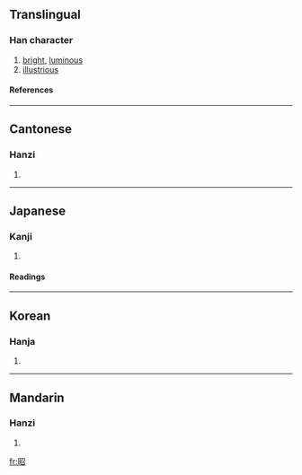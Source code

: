 ==Translingual==
===Han character===
{{Han char|rn=72|rad=日|as=05|sn=9|four=6706<sub>2</sub>|canj=日尸竹口 (ASHR)|ids=⿰[[日]][[召]]}}
# [[bright]], [[luminous]]
# [[illustrious]]
====References====
{{Han ref|kx=0493.220|dkj=13855|dj=0858.020|hdz=21504.090|uh=662D|ud=26157|bh=AC4C|bd=44108}}
----

==Cantonese==
===Hanzi===
{{yue-hanzi|jyut=|y=chiu1}}
# {{defn|Cantonese}}
----
==Japanese==
===Kanji===
{{ja-kanji|grade=3|rs=日05}}
# {{defn|Japanese}} 
====Readings====
{{ja-readings|on=[[しょう]] (shō)|kun=[[あきらか]] (akiraka)}}
----
==Korean==
===Hanja===
{{ko-hanja|hangeul=[[소]], [[조]]|eumhun=|rv=so, jo|mr=so, cho|y=so, co}}
# {{defn|Korean}}
----
==Mandarin==
===Hanzi===
{{cmn-hanzi|pin=[[xià]] ([[xia4]]), [[zhāo]] ([[zhao1]])|wg=hsia<sup>4</sup>, chao<sup>1</sup>}}
# {{defn|Mandarin}}

[[fr:昭]]